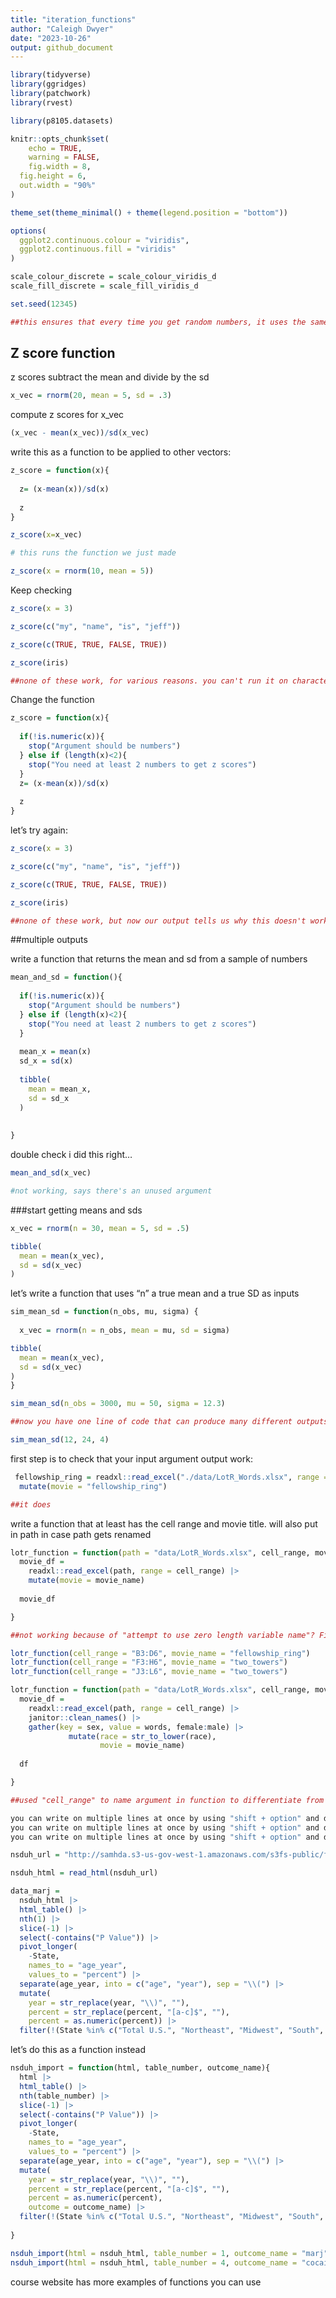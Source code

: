 ```yaml
---
title: "iteration_functions"
author: "Caleigh Dwyer"
date: "2023-10-26"
output: github_document
---
```


```r
library(tidyverse)
library(ggridges)
library(patchwork)
library(rvest)

library(p8105.datasets)

knitr::opts_chunk$set(
	echo = TRUE,
	warning = FALSE,
	fig.width = 8, 
  fig.height = 6,
  out.width = "90%"
)

theme_set(theme_minimal() + theme(legend.position = "bottom"))

options(
  ggplot2.continuous.colour = "viridis",
  ggplot2.continuous.fill = "viridis"
)

scale_colour_discrete = scale_colour_viridis_d
scale_fill_discrete = scale_fill_viridis_d

```


```r
set.seed(12345)

##this ensures that every time you get random numbers, it uses the same set of random numbers
```


## Z score function
z scores subtract the mean and divide by the sd

```r
x_vec = rnorm(20, mean = 5, sd = .3)
```

compute z scores for x_vec

```r
(x_vec - mean(x_vec))/sd(x_vec)

```

write this as a function to be applied to other vectors:

```r
z_score = function(x){
  
  z= (x-mean(x))/sd(x)
  
  z
}
```


```r
z_score(x=x_vec)

# this runs the function we just made

z_score(x = rnorm(10, mean = 5))
```


Keep checking

```r
z_score(x = 3)

z_score(c("my", "name", "is", "jeff"))

z_score(c(TRUE, TRUE, FALSE, TRUE))

z_score(iris)

##none of these work, for various reasons. you can't run it on characters
```

Change the function

```r
z_score = function(x){
  
  if(!is.numeric(x)){
    stop("Argument should be numbers")
  } else if (length(x)<2){
    stop("You need at least 2 numbers to get z scores")
  }
  z= (x-mean(x))/sd(x)
  
  z
}
```


let's try again:

```r
z_score(x = 3)

z_score(c("my", "name", "is", "jeff"))

z_score(c(TRUE, TRUE, FALSE, TRUE))

z_score(iris)

##none of these work, but now our output tells us why this doesn't work because we've used conditional statements that explicitly name the requirements
```


##multiple outputs

write a function that returns the mean and sd from a sample of numbers

```r
mean_and_sd = function(){
   
  if(!is.numeric(x)){
    stop("Argument should be numbers")
  } else if (length(x)<2){
    stop("You need at least 2 numbers to get z scores")
  }
  
  mean_x = mean(x)
  sd_x = sd(x)
  
  tibble(
    mean = mean_x,
    sd = sd_x
  )
  
  
}
```


double check i did this right...

```r
mean_and_sd(x_vec)

#not working, says there's an unused argument
```



###start getting means and sds

```r

x_vec = rnorm(n = 30, mean = 5, sd = .5)

tibble(
  mean = mean(x_vec),
  sd = sd(x_vec)
)

```

let's write a function that uses "n" a true mean and a true SD as inputs

```r
sim_mean_sd = function(n_obs, mu, sigma) {
  
  x_vec = rnorm(n = n_obs, mean = mu, sd = sigma)

tibble(
  mean = mean(x_vec),
  sd = sd(x_vec)
)
}

sim_mean_sd(n_obs = 3000, mu = 50, sigma = 12.3)

##now you have one line of code that can produce many different outputs

sim_mean_sd(12, 24, 4)
```



first step is to check that your input argument output work:

```r
 fellowship_ring = readxl::read_excel("./data/LotR_Words.xlsx", range = "B3:D6") |>
  mutate(movie = "fellowship_ring")

##it does
```


write a function that at least has the cell range and movie title. will also put in path in case path gets renamed


```r

lotr_function = function(path = "data/LotR_Words.xlsx", cell_range, movie_name){
  movie_df = 
    readxl::read_excel(path, range = cell_range) |> 
    mutate(movie = movie_name)
  
  movie_df

}

##not working because of "attempt to use zero length variable name"? Fixed -- accidentally broke the chunk

lotr_function(cell_range = "B3:D6", movie_name = "fellowship_ring")
lotr_function(cell_range = "F3:H6", movie_name = "two_towers")
lotr_function(cell_range = "J3:L6", movie_name = "two_towers")
```

```r
lotr_function = function(path = "data/LotR_Words.xlsx", cell_range, movie_name){
  movie_df = 
    readxl::read_excel(path, range = cell_range) |> 
    janitor::clean_names() |> 
    gather(key = sex, value = words, female:male) |> 
             mutate(race = str_to_lower(race),
                    movie = movie_name)
  
  df

}

##used "cell_range" to name argument in function to differentiate from the argument "range" that is specific to the read_excel command
```


```r

you can write on multiple lines at once by using "shift + option" and drag to the number of rows you want to write on
you can write on multiple lines at once by using "shift + option" and drag to the number of rows you want to write on
you can write on multiple lines at once by using "shift + option" and drag to the number of rows you want to write on
```



```r
nsduh_url = "http://samhda.s3-us-gov-west-1.amazonaws.com/s3fs-public/field-uploads/2k15StateFiles/NSDUHsaeShortTermCHG2015.htm"

nsduh_html = read_html(nsduh_url)

data_marj = 
  nsduh_html |> 
  html_table() |> 
  nth(1) |>
  slice(-1) |> 
  select(-contains("P Value")) |>
  pivot_longer(
    -State,
    names_to = "age_year", 
    values_to = "percent") |>
  separate(age_year, into = c("age", "year"), sep = "\\(") |>
  mutate(
    year = str_replace(year, "\\)", ""),
    percent = str_replace(percent, "[a-c]$", ""),
    percent = as.numeric(percent)) |>
  filter(!(State %in% c("Total U.S.", "Northeast", "Midwest", "South", "West")))
```

let's do this as a function instead

```r
nsduh_import = function(html, table_number, outcome_name){
  html |> 
  html_table() |> 
  nth(table_number) |>
  slice(-1) |> 
  select(-contains("P Value")) |>
  pivot_longer(
    -State,
    names_to = "age_year", 
    values_to = "percent") |>
  separate(age_year, into = c("age", "year"), sep = "\\(") |>
  mutate(
    year = str_replace(year, "\\)", ""),
    percent = str_replace(percent, "[a-c]$", ""),
    percent = as.numeric(percent),
    outcome = outcome_name) |>
  filter(!(State %in% c("Total U.S.", "Northeast", "Midwest", "South", "West")))
  
}

nsduh_import(html = nsduh_html, table_number = 1, outcome_name = "marj")
nsduh_import(html = nsduh_html, table_number = 4, outcome_name = "cocaine")
```

course website has more examples of functions you can use

